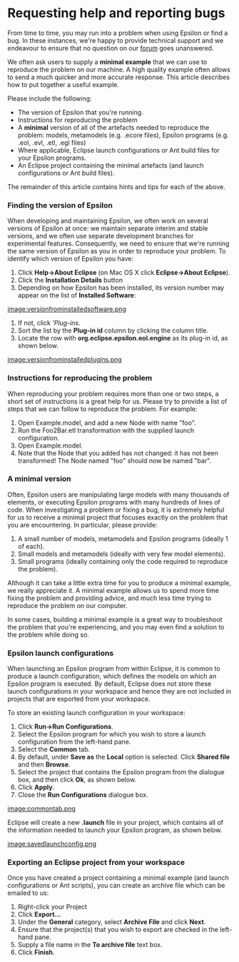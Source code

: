 =Requesting help and reporting bugs=
From time to time, you may run into a problem when using Epsilon or find a bug. In these instances, we're happy to provide technical support and we endeavour to ensure that no question on our [[http://www.eclipse.org/gmt/epsilon/forum|forum]] goes unanswered.

We often ask users to supply a '''minimal example''' that we can use to reproduce the problem on our machine. A high quality example often allows to send a much quicker and more accurate response. This article describes how to put together a useful example.

Please include the following:

* The version of Epsilon that you're running.
* Instructions for reproducing the problem
* A '''minimal''' version of all of the artefacts needed to reproduce the problem: models, metamodels (e.g. .ecore files), Epsilon programs (e.g. .eol, .evl, .etl, .egl files)
* Where applicable, Eclipse launch configurations or Ant build files for your Epsilon programs.
* An Eclipse project containing the minimal artefacts (and launch configurations or Ant build files).

The remainder of this article contains hints and tips for each of the above.

=== Finding the version of Epsilon ===
When developing and maintaining Epsilon, we often work on several versions of Epsilon at once: we maintain separate interim and stable versions, and we often use separate development branches for experimental features. Consequently, we need to ensure that we're running the same version of Epsilon as you in order to reproduce your problem. To identify which version of Epsilon you have:

# Click '''Help->About Eclipse''' (on Mac OS X click '''Eclipse->About Eclipse''').
# Click the '''Installation Details''' button
# Depending on how Epsilon has been installed, its version number may appear on the list of '''Installed Software''':

[[image:versionfrominstalledsoftware.png]]

# If not, click '''Plug-ins''.
# Sort the list by the '''Plug-in id''' column by clicking the column title.
# Locate the row with '''org.eclipse.epsilon.eol.engine''' as its plug-in id, as shown below.

[[image:versionfrominstalledplugins.png]]

=== Instructions for reproducing the problem ===
When reproducing your problem requires more than one or two steps, a short set of instructions is a great help for us. Please try to provide a list of steps that we can follow to reproduce the problem. For example:

# Open Example.model, and add a new Node with name "foo".
# Run the Foo2Bar.etl transformation with the supplied launch configuration.
# Open Example.model.
# Note that the Node that you added has not changed: it has not been transformed! The Node named "foo" should now be named "bar".

=== A minimal version ===
Often, Epsilon users are manipulating large models with many thousands of elements, or executing Epsilon programs with many hundreds of lines of code. When investigating a problem or fixing a bug, it is extremely helpful for us to receive a minimal project that focuses exactly on the problem that you are encountering. In particular, please provide:

# A small number of models, metamodels and Epsilon programs (ideally 1 of each).
# Small models and metamodels (ideally with very few model elements).
# Small programs (ideally containing only the code required to reproduce the problem).

Although it can take a little extra time for you to produce a minimal example, we really appreciate it. A minimal example allows us to spend more time fixing the problem and providing advice, and much less time trying to reproduce the problem on our computer.

In some cases, building a minimal example is a great way to troubleshoot the problem that you're experiencing, and you may even find a solution to the problem while doing so.

=== Epsilon launch configurations ===
When launching an Epsilon program from within Eclipse, it is common to produce a launch configuration, which defines the models on which an Epsilon program is executed. By default, Eclipse does not store these launch configurations in your workspace and hence they are not included in projects that are exported from your workspace.

To store an existing launch configuration in your workspace:

# Click '''Run->Run Configurations'''.
# Select the Epsilon program for which you wish to store a launch configuration from the left-hand pane. 
# Select the '''Common''' tab.
# By default, under '''Save as''' the '''Local''' option is selected. Click '''Shared file''' and then '''Browse'''.
# Select the project that contains the Epsilon program from the dialogue box, and then click '''Ok''', as shown below.
# Click '''Apply'''.
# Close the '''Run Configurations''' dialogue box.

[[image:commontab.png]]

Eclipse will create a new '''.launch''' file in your project, which contains all of the information needed to launch your Epsilon program, as shown below.

[[image:savedlaunchconfig.png]]

=== Exporting an Eclipse project from your workspace === 

Once you have created a project containing a minimal example (and launch configurations or Ant scripts), you can create an archive file which can be emailed to us:

# Right-click your Project
# Click '''Export...'''
# Under the '''General''' category, select '''Archive File''' and click '''Next'''.
# Ensure that the project(s) that you wish to export are checked in the left-hand pane.
# Supply a file name in the '''To archive file''' text box.
# Click '''Finish'''.

